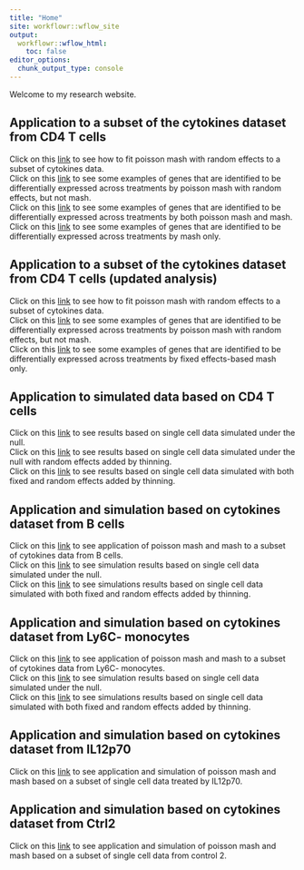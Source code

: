 ```yaml
---
title: "Home"
site: workflowr::wflow_site
output:
  workflowr::wflow_html:
    toc: false
editor_options:
  chunk_output_type: console
---
```


Welcome to my research website.

## Application to a subset of the cytokines dataset from CD4 T cells
Click on this [link](pois_mash_random_effects.html) to see how to fit poisson mash with random effects to a subset of cytokines data. <br/>
Click on this [link](pois_mash_random_effects_only_examples.html) to see some examples of genes that are identified to be differentially expressed across treatments by poisson mash with random effects, but not mash. <br/>
Click on this [link](pois_mash_and_mash_random_effects_examples.html) to see some examples of genes that are identified to be differentially expressed across treatments by both poisson mash and mash. <br/>
Click on this [link](mash_only_examples.html) to see some examples of genes that are identified to be differentially expressed across treatments by mash only.



## Application to a subset of the cytokines dataset from CD4 T cells (updated analysis)
Click on this [link](pois_mash_random_effects_updated.html) to see how to fit poisson mash with random effects to a subset of cytokines data. <br/>
Click on this [link](pois_mash_random_effects_only_examples_updated.html) to see some examples of genes that are identified to be differentially expressed across treatments by poisson mash with random effects, but not mash. <br/>
Click on this [link](mash_only_examples_updated.html) to see some examples of genes that are identified to be differentially expressed across treatments by fixed effects-based mash only.



## Application to simulated data based on CD4 T cells
Click on this [link](pois_mash_random_effects_sim_null.html) to see results based on single cell data simulated under the null. <br/>
Click on this [link](pois_mash_random_effects_sim_null_random_effects.html) to see results based on single cell data simulated under the null with random effects added by thinning. <br/>
Click on this [link](pois_mash_random_effects_sim_non_null.html) to see results based on single cell data simulated with both fixed and random effects added by thinning. <br/>



## Application and simulation based on cytokines dataset from B cells
Click on this [link](application_B_cells.html) to see application of poisson mash and mash to a subset of cytokines data from B cells. <br/>
Click on this [link](sim_null_B_cells.html) to see simulation results based on single cell data simulated under the null. <br/>
Click on this [link](sim_signal_B_cells.html) to see simulations results based on single cell data simulated with both fixed and random effects added by thinning. <br/>



## Application and simulation based on cytokines dataset from Ly6C- monocytes
Click on this [link](application_Ly6C.html) to see application of poisson mash and mash to a subset of cytokines data from Ly6C- monocytes. <br/>
Click on this [link](sim_null_Ly6C.html) to see simulation results based on single cell data simulated under the null. <br/>
Click on this [link](sim_signal_Ly6C.html) to see simulations results based on single cell data simulated with both fixed and random effects added by thinning. <br/>



## Application and simulation based on cytokines dataset from IL12p70
Click on this [link](application_IL12p70.html) to see application and simulation of poisson mash and mash based on a subset of single cell data treated by IL12p70. <br/>



## Application and simulation based on cytokines dataset from Ctrl2
Click on this [link](application_Ctrl2.html) to see application and simulation of poisson mash and mash based on a subset of single cell data from control 2. <br/>
